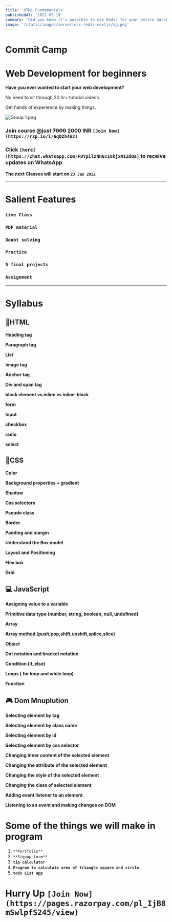 ```yaml
---
title: 'HTML Fundamentals'
publishedAt: '2021-03-19'
summary: "Did you know it's possible to use Redis for your entire database? Hashmaps, counters, sorted lists, and even queues. Learn how to deploy a Redis & Next.js app in a few short minutes."
image: '/static/images/serverless-redis-nextjs/og.png'
---
```


# Commit Camp

# Web Development for beginners

**Have you ever wanted to start your web development?**

No need to sit through 20 hr+ tutorial videos.

Get hands of experience by making things.

![Group 1.png](Commit%20Camp%20b7e0cd9afb05445c8b81d2dfe8c36407/Group_1.png)

### Join course @just ~~7000~~ 2000 INR `[Join Now](https://rzp.io/l/6qQZh462)`

### Click `[here](https://chat.whatsapp.com/FDYpilxNHGcI8kjxMIZdQa)` to receive updates on WhatsApp

**The next Classes will start on `23 Jan 2022`**

---

# Salient Features

### **`Live Class`**

### **`PDF material`**

### `Doubt solving`

### **`Practice`**

### **`5 final projects`**

### `Assignment`

---

# **Syllabus**

## 📝HTML

**Heading tag**

**Paragraph tag**

**List**

**Image tag**

**Anchor tag**

**Div and span tag**

**block element vs inline vs inline-block**

**form**

**Input**

**checkbox**

**radio**

**select**

## 🎨CSS

**Color**

**Background properties + gradient**

**Shadow**

**Css selectors**

**Pseudo class**

**Border**

**Padding and margin**

**Understand the Box model**

**Layout and Positioning**

**Flex box**

**Grid**

## 💻 JavaScript

**Assigning value to a variable**

**Primitive data type (number, string, boolean, null, undefined)**

**Array**

**Array method (push,pop,shift,unshift,splice,slice)**

**Object**

**Dot notation and bracket notation**

**Condition (if_else)**

**Loops ( for loop and while loop)**

**Function**

## 🎮 Dom Mnuplution

**Selecting element by tag**

**Selecting element by class name**

**Selecting element by id**

**Selecting element by css selector**

**Changing inner content of the selected element**

**Changing the attribute of the selected element**

**Changing the style of the selected element**

**Changing the class of selected element**

**Adding event listener to an element**

**Listening to an event and making changes on DOM**

# Some of the things we will make in program

1. `**Portfolio**`
2. `**Signup form**`
3. **`tip calculator`**
4. **`Program to calculate area of triangle square and circle.`**
5. **`todo List app`**

# Hurry Up `[Join Now](https://pages.razorpay.com/pl_IjB8mSwlpfS245/view)`
